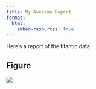 ```yaml
---
title: My Awesome Report
format:
  html: 
    embed-resources: true
---
```


Here's a report of the titantic data

## Figure

![](output/fig.png)
